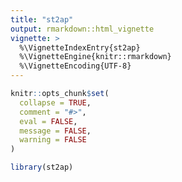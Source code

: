 ```yaml
---
title: "st2ap"
output: rmarkdown::html_vignette
vignette: >
  %\VignetteIndexEntry{st2ap}
  %\VignetteEngine{knitr::rmarkdown}
  %\VignetteEncoding{UTF-8}
---
```


```r
knitr::opts_chunk$set(
  collapse = TRUE,
  comment = "#>",
  eval = FALSE,
  message = FALSE,
  warning = FALSE
)
```

```r
library(st2ap)
```

